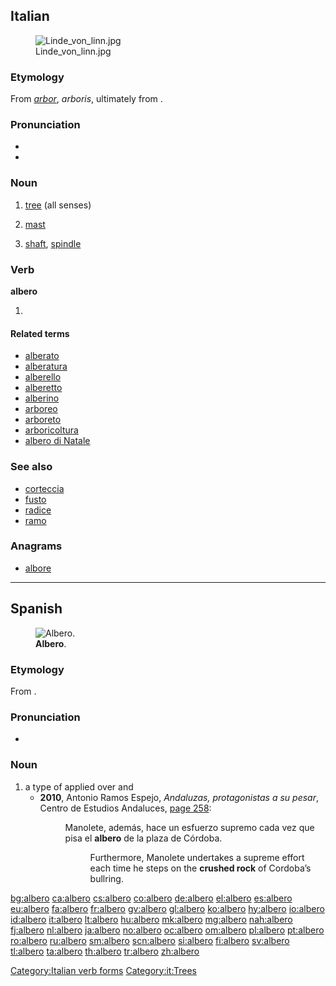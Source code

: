 {{also|alberò}}
==Italian==
{{wikipedia|lang=it}}
[[Image:Linde_von_linn.jpg|thumb|right]]

===Etymology===
From {{etyl|la|it}} ''[[arbor]]'', ''arboris'', ultimately from {{etyl|ine-pro|it}} {{term/t|ine-pro|*er(ə)dʰ-||high, to grow}}.

===Pronunciation===
* {{IPA|[ˈalbero]|lang=it}}
* {{audio|it-albero.ogg|Audio (IT)}}

===Noun===
{{it-noun|alber|m|o|i}}

# [[tree]] (all senses)
# {{context|nautical|lang=it}} [[mast]]
# [[shaft]], [[spindle]]

===Verb===
'''albero'''

# {{conjugation of|alberare||1|s|pres|ind|lang=it}}

====Related terms====
* [[alberato]]
* [[alberatura]]
* [[alberello]]
* [[alberetto]]
* [[alberino]]
* [[arboreo]]
* [[arboreto]]
* [[arboricoltura]]
* [[albero di Natale]]

===See also===
* [[corteccia]]
* [[fusto]]
* [[radice]]
* [[ramo]]

===Anagrams===
* [[albore#Italian|albore]]

[[Category:Italian verb forms]]
[[Category:it:Trees]]

----

==Spanish==
[[File:Alberoenelparque.JPG|thumb|'''Albero'''.]]

===Etymology===
From {{etyl|la|es}} {{term|albarius|albārius|pertaining to the whitening of walls|lang=la}}.

===Pronunciation===
* {{IPA|/alˈbeɾo/|lang=es}}

===Noun===
{{es-noun|m}}

# a type of {{l/en|crush|crushed}} {{l/en|rock}} applied over {{l/en|garden|gardens}} and {{l/en|bullring}} {{l/en|arena|arenas}}
#* '''2010''', Antonio Ramos Espejo, ''Andaluzas, protagonistas a su pesar'', Centro de Estudios Andaluces, [http://books.google.com/books?id=qcAD-ME3SXYC&pg=PA258&dq=%22albero%22#v=onepage page 258]:
#*: Manolete, además, hace un esfuerzo supremo cada vez que pisa el '''albero''' de la plaza de Córdoba.
#*:: Furthermore, Manolete undertakes a supreme effort each time he steps on the '''crushed rock''' of Cordoba’s bullring.

[[bg:albero]]
[[ca:albero]]
[[cs:albero]]
[[co:albero]]
[[de:albero]]
[[el:albero]]
[[es:albero]]
[[eu:albero]]
[[fa:albero]]
[[fr:albero]]
[[gv:albero]]
[[gl:albero]]
[[ko:albero]]
[[hy:albero]]
[[io:albero]]
[[id:albero]]
[[it:albero]]
[[lt:albero]]
[[hu:albero]]
[[mk:albero]]
[[mg:albero]]
[[nah:albero]]
[[fj:albero]]
[[nl:albero]]
[[ja:albero]]
[[no:albero]]
[[oc:albero]]
[[om:albero]]
[[pl:albero]]
[[pt:albero]]
[[ro:albero]]
[[ru:albero]]
[[sm:albero]]
[[scn:albero]]
[[si:albero]]
[[fi:albero]]
[[sv:albero]]
[[tl:albero]]
[[ta:albero]]
[[th:albero]]
[[tr:albero]]
[[zh:albero]]